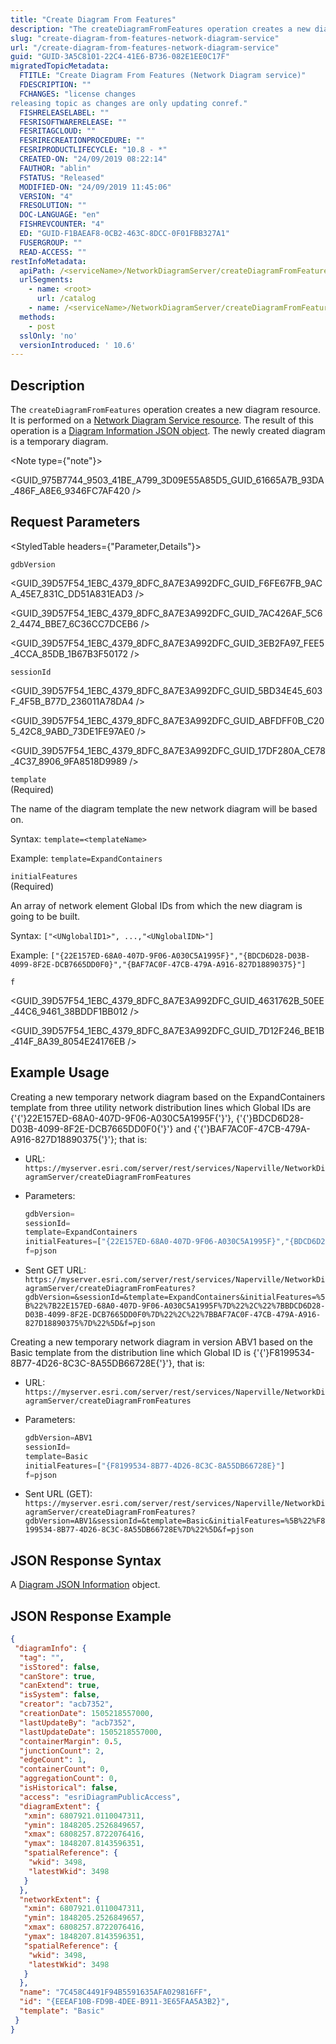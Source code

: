 ```yaml
---
title: "Create Diagram From Features"
description: "The createDiagramFromFeatures operation creates a new diagram resource."
slug: "create-diagram-from-features-network-diagram-service"
url: "/create-diagram-from-features-network-diagram-service"
guid: "GUID-3A5C8101-22C4-41E6-B736-082E1EE0C17F"
migratedTopicMetadata:
  FTITLE: "Create Diagram From Features (Network Diagram service)"
  FDESCRIPTION: ""
  FCHANGES: "license changes
releasing topic as changes are only updating conref."
  FISHRELEASELABEL: ""
  FESRISOFTWARERELEASE: ""
  FESRITAGCLOUD: ""
  FESRIRECREATIONPROCEDURE: ""
  FESRIPRODUCTLIFECYCLE: "10.8 - *"
  CREATED-ON: "24/09/2019 08:22:14"
  FAUTHOR: "ablin"
  FSTATUS: "Released"
  MODIFIED-ON: "24/09/2019 11:45:06"
  VERSION: "4"
  FRESOLUTION: ""
  DOC-LANGUAGE: "en"
  FISHREVCOUNTER: "4"
  ED: "GUID-F1BAEAF8-0CB2-463C-8DCC-0F01FBB327A1"
  FUSERGROUP: ""
  READ-ACCESS: ""
restInfoMetadata:
  apiPath: /<serviceName>/NetworkDiagramServer/createDiagramFromFeatures
  urlSegments:
    - name: <root>
      url: /catalog
    - name: /<serviceName>/NetworkDiagramServer/createDiagramFromFeatures
  methods: 
    - post
  sslOnly: 'no'
  versionIntroduced: ' 10.6'
---
```



## Description

The `createDiagramFromFeatures` operation creates a new diagram resource. It is performed on a [Network Diagram Service resource](/network-diagram-service). The result of this operation is a [Diagram Information JSON object](/appendix-diagram-information-object-network-diagram-service). The newly created diagram is a temporary diagram.

<Note type={"note"}>

<GUID_975B7744_9503_41BE_A799_3D09E55A85D5_GUID_61665A7B_93DA_486F_A8E6_9346FC7AF420 />

</Note>

##  Request Parameters 

<StyledTable headers={"Parameter,Details"}>

<StyledTableRow>

<StyledTableCell cellStyle="markdown">

`gdbVersion` 

</StyledTableCell>

<StyledTableCell cellStyle="markdown">

<GUID_39D57F54_1EBC_4379_8DFC_8A7E3A992DFC_GUID_F6FE67FB_9ACA_45E7_831C_DD51A831EAD3 />

<GUID_39D57F54_1EBC_4379_8DFC_8A7E3A992DFC_GUID_7AC426AF_5C62_4474_BBE7_6C36CC7DCEB6 />

<GUID_39D57F54_1EBC_4379_8DFC_8A7E3A992DFC_GUID_3EB2FA97_FEE5_4CCA_85DB_1B67B3F50172 />

</StyledTableCell>

</StyledTableRow>

<StyledTableRow>

<StyledTableCell cellStyle="markdown">

`sessionId` 

</StyledTableCell>

<StyledTableCell cellStyle="markdown">

<GUID_39D57F54_1EBC_4379_8DFC_8A7E3A992DFC_GUID_5BD34E45_603F_4F5B_B77D_236011A78DA4 />

<GUID_39D57F54_1EBC_4379_8DFC_8A7E3A992DFC_GUID_ABFDFF0B_C205_42C8_9ABD_73DE1FE97AE0 />

<GUID_39D57F54_1EBC_4379_8DFC_8A7E3A992DFC_GUID_17DF280A_CE78_4C37_8906_9FA8518D9989 />

</StyledTableCell>

</StyledTableRow>

<StyledTableRow>

<StyledTableCell cellStyle="markdown">

`template`
<br /> 
(Required)
</StyledTableCell>

<StyledTableCell cellStyle="markdown">

The name of the diagram template the new network diagram will be based on. 

Syntax: `template=<templateName>` 

Example: `template=ExpandContainers` 

</StyledTableCell>

</StyledTableRow>

<StyledTableRow>

<StyledTableCell cellStyle="markdown">

`initialFeatures` 
<br /> 
(Required)

</StyledTableCell>

<StyledTableCell cellStyle="markdown">

An array of network element Global IDs from which the new diagram is going to be built. 

Syntax: `["<UNglobalID1>", ...,"<UNglobalIDN>"]` 

Example: `["{22E157ED-68A0-407D-9F06-A030C5A1995F}","{BDCD6D28-D03B-4099-8F2E-DCB7665DD0F0}","{BAF7AC0F-47CB-479A-A916-827D18890375}"]` 

</StyledTableCell>

</StyledTableRow>

<StyledTableRow>

<StyledTableCell cellStyle="markdown">

`f` 

</StyledTableCell>

<StyledTableCell cellStyle="markdown">

<GUID_39D57F54_1EBC_4379_8DFC_8A7E3A992DFC_GUID_4631762B_50EE_44C6_9461_38BDDF1BB012 />

<GUID_39D57F54_1EBC_4379_8DFC_8A7E3A992DFC_GUID_7D12F246_BE1B_414F_8A39_8054E24176EB />

</StyledTableCell>

</StyledTableRow>

</StyledTable>

## Example Usage

Creating a new temporary network diagram based on the ExpandContainers template from three utility network distribution lines which Global IDs are {'{'}22E157ED-68A0-407D-9F06-A030C5A1995F{'}'}, {'{'}BDCD6D28-D03B-4099-8F2E-DCB7665DD0F0{'}'} and {'{'}BAF7AC0F-47CB-479A-A916-827D18890375{'}'}; that is: 

-   URL: `https://myserver.esri.com/server/rest/services/Naperville/NetworkDiagramServer/createDiagramFromFeatures` 
-   Parameters: 

    ```javascript
    gdbVersion=
    sessionId=
    template=ExpandContainers
    initialFeatures=["{22E157ED-68A0-407D-9F06-A030C5A1995F}","{BDCD6D28-D03B-4099-8F2E-DCB7665DD0F0}","{BAF7AC0F-47CB-479A-A916-827D18890375}"]
    f=pjson
    ```

     
-   Sent GET URL: `https://myserver.esri.com/server/rest/services/Naperville/NetworkDiagramServer/createDiagramFromFeatures?gdbVersion=&sessionId=&template=ExpandContainers&initialFeatures=%5B%22%7B22E157ED-68A0-407D-9F06-A030C5A1995F%7D%22%2C%22%7BBDCD6D28-D03B-4099-8F2E-DCB7665DD0F0%7D%22%2C%22%7BBAF7AC0F-47CB-479A-A916-827D18890375%7D%22%5D&f=pjson` 

 

Creating a new temporary network diagram in version ABV1 based on the Basic template from the distribution line which Global ID is {'{'}F8199534-8B77-4D26-8C3C-8A55DB66728E{'}'}, that is: 

-   URL: `https://myserver.esri.com/server/rest/services/Naperville/NetworkDiagramServer/createDiagramFromFeatures` 
-   Parameters: 

    ```javascript
    gdbVersion=ABV1
    sessionId=
    template=Basic
    initialFeatures=["{F8199534-8B77-4D26-8C3C-8A55DB66728E}"]
    f=pjson
    ```

     
-   Sent URL (GET): `https://myserver.esri.com/server/rest/services/Naperville/NetworkDiagramServer/createDiagramFromFeatures?gdbVersion=ABV1&sessionId=&template=Basic&initialFeatures=%5B%22%F8199534-8B77-4D26-8C3C-8A55DB66728E%7D%22%5D&f=pjson` 

## JSON Response Syntax

A [Diagram JSON Information](/appendix-diagram-information-object-network-diagram-service) object.

## JSON Response Example

```json
{
 "diagramInfo": {
  "tag": "",
  "isStored": false,
  "canStore": true,
  "canExtend": true,
  "isSystem": false,
  "creator": "acb7352",
  "creationDate": 1505218557000,
  "lastUpdateBy": "acb7352",
  "lastUpdateDate": 1505218557000,
  "containerMargin": 0.5,
  "junctionCount": 2,
  "edgeCount": 1,
  "containerCount": 0,
  "aggregationCount": 0,
  "isHistorical": false,
  "access": "esriDiagramPublicAccess",
  "diagramExtent": {
   "xmin": 6807921.0110047311,
   "ymin": 1848205.2526849657,
   "xmax": 6808257.8722076416,
   "ymax": 1848207.8143596351,
   "spatialReference": {
    "wkid": 3498,
    "latestWkid": 3498
   }
  },
  "networkExtent": {
   "xmin": 6807921.0110047311,
   "ymin": 1848205.2526849657,
   "xmax": 6808257.8722076416,
   "ymax": 1848207.8143596351,
   "spatialReference": {
    "wkid": 3498,
    "latestWkid": 3498
   }
  },
  "name": "7C458C4491F94B5591635AFA029816FF",
  "id": "{EEEAF10B-FD9B-4DEE-B911-3E65FAA5A3B2}",
  "template": "Basic"
 }
}

```

 
